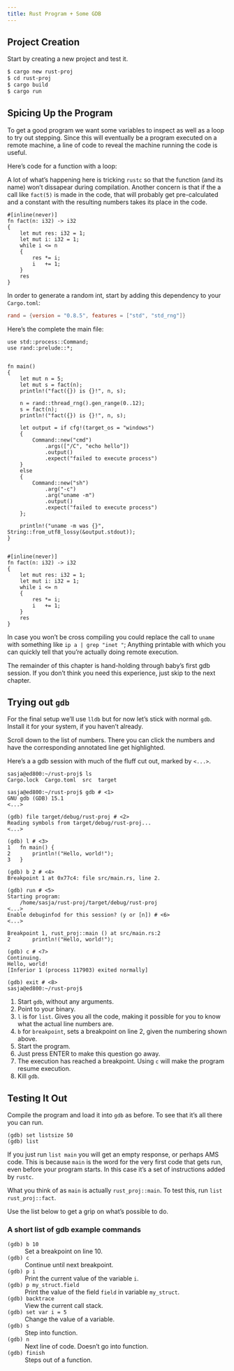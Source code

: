 ```yaml
---
title: Rust Program + Some GDB
---
```



## Project Creation

Start by creating a new project and test it.

```.bash
$ cargo new rust-proj
$ cd rust-proj
$ cargo build
$ cargo run
```


## Spicing Up the Program

To get a good program we want some variables to inspect as well as a loop to try out stepping.
Since this will eventually be a program executed on a remote machine, a line of code to reveal the machine running the code is useful.

Here's code for a function with a loop:

:::{.column-margin}
A lot of what's happening here is tricking `rustc` so that the function (and its name) won't dissapear during compilation.
Another concern is that if the a call like `fact(5)` is made in the code, that will probably get pre-calculated and a constant with the resulting numbers takes its place in the code.
:::

```.rust
#[inline(never)]
fn fact(n: i32) -> i32
{
    let mut res: i32 = 1;
    let mut i: i32 = 1;
    while i <= n
    {
        res *= i;
        i   += 1;
    }
    res
}
```

In order to generate a random int, start by adding this dependency to your `Cargo.toml`:

```toml
rand = {version = "0.8.5", features = ["std", "std_rng"]}
```

Here's the complete the main file:

```.rust
use std::process::Command;
use rand::prelude::*;


fn main() 
{
    let mut n = 5;
    let mut s = fact(n);
    println!("fact({}) is {}!", n, s);

    n = rand::thread_rng().gen_range(0..12);
    s = fact(n);
    println!("fact({}) is {}!", n, s);

    let output = if cfg!(target_os = "windows")
    {
        Command::new("cmd")
            .args(["/C", "echo hello"])
            .output()
            .expect("failed to execute process")
    } 
    else
    {
        Command::new("sh")
            .arg("-c")
            .arg("uname -m")
            .output()
            .expect("failed to execute process")
    };
    
    println!("uname -m was {}", String::from_utf8_lossy(&output.stdout));
}


#[inline(never)]
fn fact(n: i32) -> i32
{
    let mut res: i32 = 1;
    let mut i: i32 = 1;
    while i <= n
    {
        res *= i;
        i   += 1;
    }
    res
}
```

In case you won't be cross compiling you could replace the call to `uname` with something like `ip a | grep "inet "`;
Anything printable with which you can quickly tell that you're actually doing remote execution.


::: {.callout-note title="**TL;DR**"}
The remainder of this chapter is hand-holding through baby's first gdb session.
If you don't think you need this experience, just skip to the next chapter.
:::


## Trying out `gdb`

For the final setup we'll use `lldb` but for now let's stick with normal `gdb`. Install it for your system, if you haven't already.

::::::{.column-margin}
:::{.callout-tip}
Scroll down to the list of numbers.
There you can click the numbers and have the corresponding annotated line get highlighted.
:::
::::::
Here's a a gdb session with much of the fluff cut out, marked by `<...>`.


```.default
sasja@ed800:~/rust-proj$ ls
Cargo.lock  Cargo.toml  src  target

sasja@ed800:~/rust-proj$ gdb # <1>
GNU gdb (GDB) 15.1
<...>

(gdb) file target/debug/rust-proj # <2>
Reading symbols from target/debug/rust-proj...
<...>

(gdb) l # <3>
1	fn main() {
2	    println!("Hello, world!");
3	}

(gdb) b 2 # <4>
Breakpoint 1 at 0x77c4: file src/main.rs, line 2.

(gdb) run # <5>
Starting program: 
    /home/sasja/rust-proj/target/debug/rust-proj
<...>
Enable debuginfod for this session? (y or [n]) # <6>
<...>

Breakpoint 1, rust_proj::main () at src/main.rs:2
2	    println!("Hello, world!");

(gdb) c # <7>
Continuing.
Hello, world!
[Inferior 1 (process 117903) exited normally]

(gdb) exit # <8>
sasja@ed800:~/rust-proj$
```
1. Start `gdb`, without any arguments.
2. Point to your binary.
3. `l` is for `list`. Gives you all the code, making it possible for you to know what the actual line numbers are.
4. `b` for `breakpoint`, sets a breakpoint on line 2, given the numbering shown above.
5. Start the program.
6. Just press ENTER to make this question go away.
7. The execution has reached a breakpoint. Using `c` will make the program resume execution.
8. Kill `gdb`.



## Testing It Out

Compile the program and load it into `gdb` as before.
To see that it's all there you can run. 

```.default
(gdb) set listsize 50
(gdb) list
```

:::{.column-margin}
If you just run `list main` you will get an empty response, or perhaps AMS code.
This is because `main` is the word for the very first code that gets run, even before your program starts.
In this case it's a set of instructions added by `rustc`.
:::
What you think of as `main` is actually `rust_proj::main`.
To test this, run `list rust_proj::fact`.

Use the list below to get a grip on what's possible to do.

### A short list of gdb example commands

`(gdb) b 10`
: Set a breakpoint on line 10.

`(gdb) c`
: Continue until next breakpoint.

`(gdb) p i`
:   Print the current value of the variable `i`.

`(gdb) p my_struct.field`
:   Print the value of the field `field` in variable `my_struct`.

`(gdb) backtrace`
:    View the current call stack.

`(gdb) set var i = 5`
: Change the value of a variable.

`(gdb) s`
: Step into function.

`(gdb) n`
: Next line of code. Doesn't go into function.

`(gdb) finish`
: Steps out of a function.



